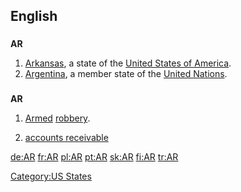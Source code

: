 {{also|Appendix:Variations of "ar"}}
==English==

==={{abbreviation}}===
'''AR'''

# [[Arkansas]], a state of the [[United States of America]].
# [[Argentina]], a member state of the [[United Nations]].

==={{initialism}}===
'''AR'''

# [[armed|Armed]] [[robbery]].
# {{accounting}} [[accounts receivable]]

[[Category:US States]]

[[de:AR]]
[[fr:AR]]
[[pl:AR]]
[[pt:AR]]
[[sk:AR]]
[[fi:AR]]
[[tr:AR]]